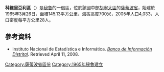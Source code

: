 '''科維里亞利區'''（{{lang-es|Distrito de Coviriali}}）是[[秘魯|秘魯]]的一個區，位於該國中部[[胡寧大區|胡寧大區]]的[[薩蒂波省|薩蒂波省]]，始建於1965年3月26日，面積145.13平方公里，海拔高度700米，2005年人口4,033，人口密度每平方公里28人。

==參考資料==
*{{es icon}} Instituto Nacional de Estadística e Informática. ''[https://web.archive.org/web/20080423164200/http://desa.inei.gob.pe/mapas/bid/ Banco de Información Distrital]''. Retrieved April 11, 2008.

{{胡寧大區區份}}

{{DEFAULTSORT:Coviriali District}}
[[Category:薩蒂波省區份|Category:薩蒂波省區份]]
[[Category:1965年秘魯建立|Category:1965年秘魯建立]]

{{Junín-geo-stub}}